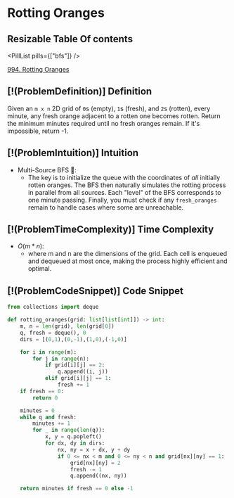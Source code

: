 # Rotting Oranges

## Resizable Table Of contents

<DifficultyBadge difficulty="medium" />

<PillList pills={["bfs"]} />

[994. Rotting Oranges](https://leetcode.com/problems/rotting-oranges)

## [!(ProblemDefinition)] Definition

Given an `m x n` 2D grid of `0`s (empty), `1`s (fresh), and `2`s (rotten), every minute, any fresh orange adjacent to a rotten one becomes rotten. Return the minimum minutes required until no fresh oranges remain. If it's impossible, return -1.

## [!(ProblemIntuition)] Intuition

- Multi-Source BFS 🍊:
    - The key is to initialize the queue with the coordinates of *all* initially rotten oranges. The BFS then naturally simulates the rotting process in parallel from all sources. Each "level" of the BFS corresponds to one minute passing. Finally, you must check if any `fresh_oranges` remain to handle cases where some are unreachable.

## [!(ProblemTimeComplexity)] Time Complexity

- $O(m * n)$:
    - where m and n are the dimensions of the grid. Each cell is enqueued and dequeued at most once, making the process highly efficient and optimal.

## [!(ProblemCodeSnippet)] Code Snippet

```python meta="source=problems/994-rotting-oranges/solution.py"
from collections import deque

def rotting_oranges(grid: list[list[int]]) -> int:
    m, n = len(grid), len(grid[0])
    q, fresh = deque(), 0
    dirs = [(0,1),(0,-1),(1,0),(-1,0)]

    for i in range(m):
        for j in range(n):
            if grid[i][j] == 2:
                q.append((i, j))
            elif grid[i][j] == 1:
                fresh += 1
    if fresh == 0:
        return 0

    minutes = 0
    while q and fresh:
        minutes += 1
        for _ in range(len(q)):
            x, y = q.popleft()
            for dx, dy in dirs:
                nx, ny = x + dx, y + dy
                if 0 <= nx < m and 0 <= ny < n and grid[nx][ny] == 1:
                    grid[nx][ny] = 2
                    fresh -= 1
                    q.append((nx, ny))

    return minutes if fresh == 0 else -1
```

